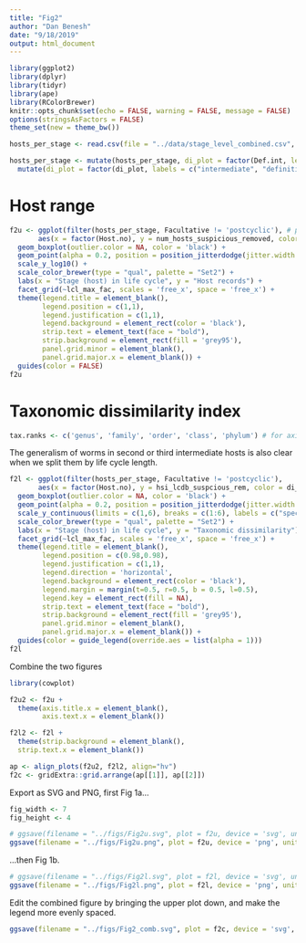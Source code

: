 ---
title: "Fig2"
author: "Dan Benesh"
date: "9/18/2019"
output: html_document
---

```{r setup, include=FALSE}
library(ggplot2)
library(dplyr)
library(tidyr)
library(ape)
library(RColorBrewer)
knitr::opts_chunk$set(echo = FALSE, warning = FALSE, message = FALSE)
options(stringsAsFactors = FALSE)
theme_set(new = theme_bw())
```

```{r}
hosts_per_stage <- read.csv(file = "../data/stage_level_combined.csv", header = TRUE)
```

```{r}
hosts_per_stage <- mutate(hosts_per_stage, di_plot = factor(Def.int, levels = c('int', 'def')))%>%
  mutate(di_plot = factor(di_plot, labels = c("intermediate", "definitive")))
```

# Host range

```{r}
f2u <- ggplot(filter(hosts_per_stage, Facultative != 'postcyclic'), # post-cyclic hosts removed
       aes(x = factor(Host.no), y = num_hosts_suspicious_removed, color = di_plot)) + 
  geom_boxplot(outlier.color = NA, color = 'black') +
  geom_point(alpha = 0.2, position = position_jitterdodge(jitter.width = 0.8, jitter.height = 0)) +
  scale_y_log10() +
  scale_color_brewer(type = "qual", palette = "Set2") +
  labs(x = "Stage (host) in life cycle", y = "Host records") +
  facet_grid(~lcl_max_fac, scales = 'free_x', space = 'free_x') + 
  theme(legend.title = element_blank(),
        legend.position = c(1,1),
        legend.justification = c(1,1),
        legend.background = element_rect(color = 'black'),
        strip.text = element_text(face = "bold"),
        strip.background = element_rect(fill = 'grey95'),
        panel.grid.minor = element_blank(),
        panel.grid.major.x = element_blank()) +
  guides(color = FALSE)
f2u
```

# Taxonomic dissimilarity index


```{r}
tax.ranks <- c('genus', 'family', 'order', 'class', 'phylum') # for axis label
```

The generalism of worms in second or third intermediate hosts is also clear when we split them by life cycle length. 

```{r}
f2l <- ggplot(filter(hosts_per_stage, Facultative != 'postcyclic'),
       aes(x = factor(Host.no), y = hsi_lcdb_suspcious_rem, color = di_plot)) + 
  geom_boxplot(outlier.color = NA, color = 'black') +
  geom_point(alpha = 0.2, position = position_jitterdodge(jitter.width = 0.8, jitter.height = 0)) +
  scale_y_continuous(limits = c(1,6), breaks = c(1:6), labels = c("species", tax.ranks)) +
  scale_color_brewer(type = "qual", palette = "Set2") +
  labs(x = "Stage (host) in life cycle", y = "Taxonomic dissimilarity") +
  facet_grid(~lcl_max_fac, scales = 'free_x', space = 'free_x') + 
  theme(legend.title = element_blank(),
        legend.position = c(0.98,0.98),
        legend.justification = c(1,1),
        legend.direction = 'horizontal',
        legend.background = element_rect(color = 'black'),
        legend.margin = margin(t=0.5, r=0.5, b = 0.5, l=0.5),
        legend.key = element_rect(fill = NA),
        strip.text = element_text(face = "bold"),
        strip.background = element_rect(fill = 'grey95'),
        panel.grid.minor = element_blank(),
        panel.grid.major.x = element_blank()) +
  guides(color = guide_legend(override.aes = list(alpha = 1)))
f2l
```

Combine the two figures

```{r}
library(cowplot)
```

```{r}
f2u2 <- f2u + 
  theme(axis.title.x = element_blank(), 
        axis.text.x = element_blank())

f2l2 <- f2l +
  theme(strip.background = element_blank(),
  strip.text.x = element_blank())
```

```{r}
ap <- align_plots(f2u2, f2l2, align="hv")
f2c <- gridExtra::grid.arrange(ap[[1]], ap[[2]])
```



Export as SVG and PNG, first Fig 1a...

```{r}
fig_width <- 7
fig_height <- 4

# ggsave(filename = "../figs/Fig2u.svg", plot = f2u, device = 'svg', units = 'in', width = fig_width, height = fig_height)
ggsave(filename = "../figs/Fig2u.png", plot = f2u, device = 'png', units = 'in', width = fig_width, height = fig_height)
```

...then Fig 1b.

```{r}
# ggsave(filename = "../figs/Fig2l.svg", plot = f2l, device = 'svg', units = 'in', width = fig_width, height = fig_height)
ggsave(filename = "../figs/Fig2l.png", plot = f2l, device = 'png', units = 'in', width = fig_width, height = fig_height)
```

Edit the combined figure by bringing the upper plot down, and make the legend more evenly spaced.

```{r}
ggsave(filename = "../figs/Fig2_comb.svg", plot = f2c, device = 'svg', units = "in", width = fig_width, height = fig_height*2)
```

